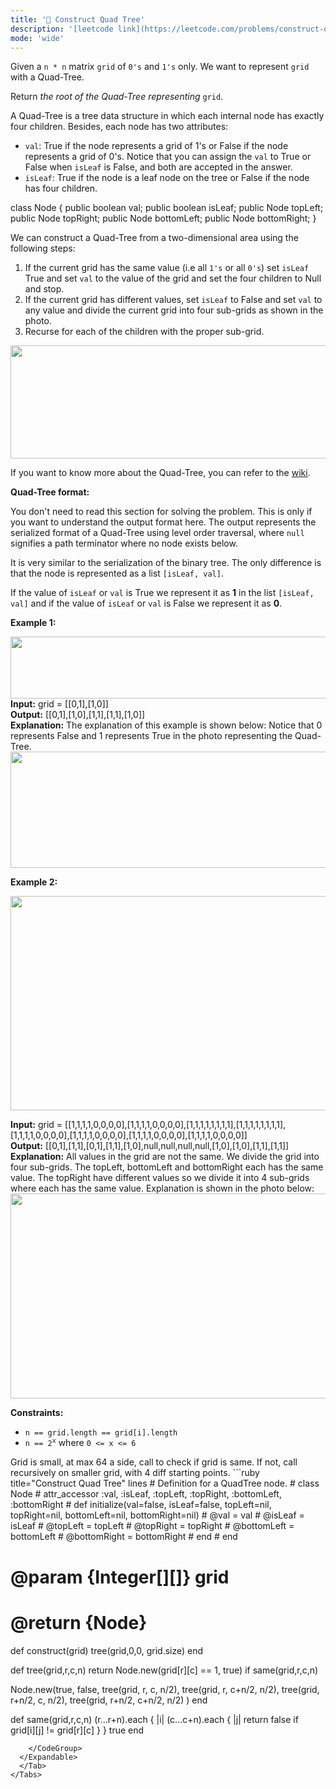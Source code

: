 ```yaml
---
title: '🧀 Construct Quad Tree'
description: '[leetcode link](https://leetcode.com/problems/construct-quad-tree/description/)'
mode: 'wide'
---
```

<Tabs>
  <Tab title="Question" icon="circle-question" iconType="regular">
    <Card>
      <p>Given a <code>n * n</code> matrix <code>grid</code> of <code>0&#39;s</code> and <code>1&#39;s</code> only. We want to represent <code>grid</code> with a Quad-Tree.</p>  <p>Return <em>the root of the Quad-Tree representing </em><code>grid</code>.</p>  <p>A Quad-Tree is a tree data structure in which each internal node has exactly four children. Besides, each node has two attributes:</p>  <ul>  <li><code>val</code>: True if the node represents a grid of 1&#39;s or False if the node represents a grid of 0&#39;s. Notice that you can assign the <code>val</code> to True or False when <code>isLeaf</code> is False, and both are accepted in the answer.</li>  <li><code>isLeaf</code>: True if the node is a leaf node on the tree or False if the node has four children.</li> </ul>   class Node {     public boolean val;     public boolean isLeaf;     public Node topLeft;     public Node topRight;     public Node bottomLeft;     public Node bottomRight; }  <p>We can construct a Quad-Tree from a two-dimensional area using the following steps:</p>  <ol>  <li>If the current grid has the same value (i.e all <code>1&#39;s</code> or all <code>0&#39;s</code>) set <code>isLeaf</code> True and set <code>val</code> to the value of the grid and set the four children to Null and stop.</li>  <li>If the current grid has different values, set <code>isLeaf</code> to False and set <code>val</code> to any value and divide the current grid into four sub-grids as shown in the photo.</li>  <li>Recurse for each of the children with the proper sub-grid.</li> </ol> <img alt="" src="https://assets.leetcode.com/uploads/2020/02/11/new_top.png" style="width: 777px; height: 181px;" /> <p>If you want to know more about the Quad-Tree, you can refer to the <a href="https://en.wikipedia.org/wiki/Quadtree">wiki</a>.</p>  <p><strong>Quad-Tree format:</strong></p>  <p>You don&#39;t need to read this section for solving the problem. This is only if you want to understand the output format here. The output represents the serialized format of a Quad-Tree using level order traversal, where <code>null</code> signifies a path terminator where no node exists below.</p>  <p>It is very similar to the serialization of the binary tree. The only difference is that the node is represented as a list <code>[isLeaf, val]</code>.</p>  <p>If the value of <code>isLeaf</code> or <code>val</code> is True we represent it as <strong>1</strong> in the list <code>[isLeaf, val]</code> and if the value of <code>isLeaf</code> or <code>val</code> is False we represent it as <strong>0</strong>.</p>   <p><strong class="example">Example 1:</strong></p> <img alt="" src="https://assets.leetcode.com/uploads/2020/02/11/grid1.png" style="width: 777px; height: 99px;" />  <strong>Input:</strong> grid = [[0,1],[1,0]] <br/> <strong>Output:</strong> [[0,1],[1,0],[1,1],[1,1],[1,0]] <br/> <strong>Explanation:</strong> The explanation of this example is shown below: Notice that 0 represents False and 1 represents True in the photo representing the Quad-Tree. <img alt="" src="https://assets.leetcode.com/uploads/2020/02/12/e1tree.png" style="width: 777px; height: 186px;" />   <p><strong class="example">Example 2:</strong></p>  <p><img alt="" src="https://assets.leetcode.com/uploads/2020/02/12/e2mat.png" style="width: 777px; height: 343px;" /></p>   <strong>Input:</strong> grid = [[1,1,1,1,0,0,0,0],[1,1,1,1,0,0,0,0],[1,1,1,1,1,1,1,1],[1,1,1,1,1,1,1,1],[1,1,1,1,0,0,0,0],[1,1,1,1,0,0,0,0],[1,1,1,1,0,0,0,0],[1,1,1,1,0,0,0,0]] <br/> <strong>Output:</strong> [[0,1],[1,1],[0,1],[1,1],[1,0],null,null,null,null,[1,0],[1,0],[1,1],[1,1]] <br/> <strong>Explanation:</strong> All values in the grid are not the same. We divide the grid into four sub-grids. The topLeft, bottomLeft and bottomRight each has the same value. The topRight have different values so we divide it into 4 sub-grids where each has the same value. Explanation is shown in the photo below: <img alt="" src="https://assets.leetcode.com/uploads/2020/02/12/e2tree.png" style="width: 777px; height: 328px;" />    <p><strong>Constraints:</strong></p>  <ul>  <li><code>n == grid.length == grid[i].length</code></li>  <li><code>n == 2<sup>x</sup></code> where <code>0 &lt;= x &lt;= 6</code></li> </ul> 
    </Card>
  </Tab>
  <Tab title="Solution" icon="lightbulb" iconType="regular" >
    <Card>
      Grid is small, at max 64 a side, call to check if grid is same. If not, call recursively on smaller grid, with 4 diff starting points. 
    </Card>
  <Expandable title="code">
    <CodeGroup dropdown>
```ruby title="Construct Quad Tree" lines
# Definition for a QuadTree node.
# class Node
#     attr_accessor :val, :isLeaf, :topLeft, :topRight, :bottomLeft, :bottomRight
#     def initialize(val=false, isLeaf=false, topLeft=nil, topRight=nil, bottomLeft=nil, bottomRight=nil)
#         @val = val
#         @isLeaf = isLeaf
#         @topLeft = topLeft
#         @topRight = topRight
#         @bottomLeft = bottomLeft
#         @bottomRight = bottomRight
#     end
# end

# @param {Integer[][]} grid
# @return {Node}
def construct(grid)
  tree(grid,0,0, grid.size)
end

def tree(grid,r,c,n)
  return Node.new(grid[r][c] == 1, true) if same(grid,r,c,n)

  Node.new(true, false,
    tree(grid, r, c, n/2),
    tree(grid, r, c+n/2, n/2),
    tree(grid, r+n/2, c, n/2),
    tree(grid, r+n/2, c+n/2, n/2)
  )
end

def same(grid,r,c,n)
  (r...r+n).each { |i| (c...c+n).each { |j| return false if grid[i][j] != grid[r][c] } }
  true
end
```
    </CodeGroup>
  </Expandable>
  </Tab>
</Tabs>